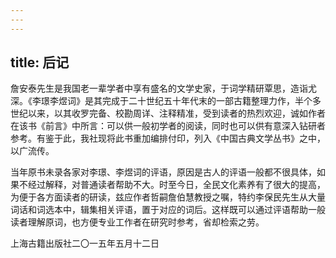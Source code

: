 ```yaml
---
---
---
```

title: 后记
---




詹安泰先生是我国老一辈学者中享有盛名的文学史家，于词学精研覃思，造诣尤深。《李璟李煜词》是其完成于二十世纪五十年代末的一部古籍整理力作，半个多世纪以来，以其收罗完备、校勘周详、注释精准，受到读者的热烈欢迎，诚如作者在该书《前言》中所言：可以供一般初学者的阅读，同时也可以供有意深入钻研者参考。有鉴于此，我社现将此书重加编排付印，列入《中国古典文学丛书》之中，以广流传。

当年原书未录各家对李璟、李煜词的评语，原因是古人的评语一般都不很具体，如果不经过解释，对普通读者帮助不大。时至今日，全民文化素养有了很大的提高，为便于各方面读者的研读，兹应作者哲嗣詹伯慧教授之嘱，特约李保民先生从大量词话和词选本中，辑集相关评语，置于对应的词后。这样既可以通过评语帮助一般读者理解原词，也方便专业工作者在研究时参考，省却检索之劳。

上海古籍出版社二〇一五年五月十二日